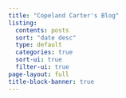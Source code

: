 ```yaml
---
title: "Copeland Carter's Blog"
listing:
  contents: posts
  sort: "date desc"
  type: default
  categories: true
  sort-ui: true
  filter-ui: true
page-layout: full
title-block-banner: true
---
```


<script type="text/javascript">
// This is the only way I can figure out so far to customize CSS
const links = document.querySelector('.quarto-other-links')
links.style.marginTop = '20px'
const other_links = document.querySelector('.quarto-other-links > h2')
other_links.innerText = 'Quick Links'
other_links.style.fontSize = 'large'
</script>
